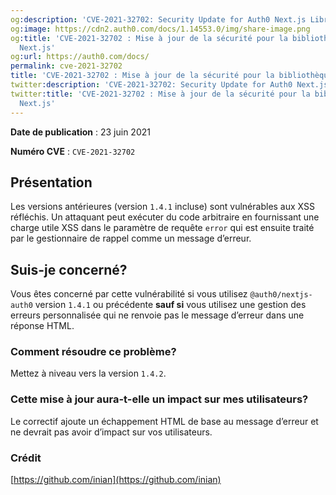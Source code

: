 ```yaml
---
og:description: 'CVE-2021-32702: Security Update for Auth0 Next.js Library'
og:image: https://cdn2.auth0.com/docs/1.14553.0/img/share-image.png
og:title: 'CVE-2021-32702 : Mise à jour de la sécurité pour la bibliothèque Auth0
  Next.js'
og:url: https://auth0.com/docs/
permalink: cve-2021-32702
title: 'CVE-2021-32702 : Mise à jour de la sécurité pour la bibliothèque Auth0 Next.js'
twitter:description: 'CVE-2021-32702: Security Update for Auth0 Next.js Library'
twitter:title: 'CVE-2021-32702 : Mise à jour de la sécurité pour la bibliothèque Auth0
  Next.js'
---
```


**Date de publication** : 23 juin 2021

**Numéro CVE** : `CVE-2021-32702`

## Présentation

Les versions antérieures (version `1.4.1` incluse) sont vulnérables aux XSS réfléchis. Un attaquant peut exécuter du code arbitraire en fournissant une charge utile XSS dans le paramètre de requête `error` qui est ensuite traité par le gestionnaire de rappel comme un message d’erreur.

## Suis-je concerné?

Vous êtes concerné par cette vulnérabilité si vous utilisez `@auth0/nextjs-auth0` version `1.4.1` ou précédente **sauf si** vous utilisez une gestion des erreurs personnalisée qui ne renvoie pas le message d’erreur dans une réponse HTML.

### Comment résoudre ce problème?

Mettez à niveau vers la version `1.4.2`.

### Cette mise à jour aura-t-elle un impact sur mes utilisateurs?

Le correctif ajoute un échappement HTML de base au message d’erreur et ne devrait pas avoir d’impact sur vos utilisateurs.

### Crédit

[https://github.com/inian](https://github.com/inian)